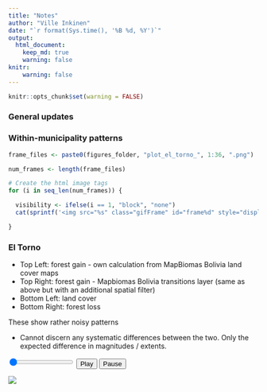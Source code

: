 ```yaml
---
title: "Notes"
author: "Ville Inkinen"
date: "`r format(Sys.time(), '%B %d, %Y')`"
output:
  html_document:
    keep_md: true
    warning: false
knitr:
    warning: false
---
```


<style type="text/css">
.main-container {
  max-width: 1200px;
  margin-left: auto;
  margin-right: auto;
}
</style>

```r
knitr::opts_chunk$set(warning = FALSE)
```


### General updates

### Within-municipality patterns

<!-- Create the image tags as below, but these must be manually pasted as html code in this document. See the html code below.-->

```r

frame_files <- paste0(figures_folder, "plot_el_torno_", 1:36, ".png")

num_frames <- length(frame_files)

# Create the html image tags
for (i in seq_len(num_frames)) {

  visibility <- ifelse(i == 1, "block", "none")
  cat(sprintf('<img src="%s" class="gifFrame" id="frame%d" style="display:%s">', frame_files[i], i, visibility), "\n")

}

```

### El Torno

- Top Left: forest gain - own calculation from MapBiomas Bolivia land cover maps
- Top Right: forest gain - Mapbiomas Bolivia transitions layer (same as above but with an additional spatial filter)
- Bottom Left: land cover
- Bottom Right: forest loss

These show rather noisy patterns

- Cannot discern any systematic differences between the two. Only the expected difference in magnitudes / extents.

<div>
  <input type="range" min="1" max="`r 36`" value="1" id="frameSlider2" step="1">
  <button id="playButton2">Play</button>
  <button id="pauseButton2">Pause</button>
  <div id="frameContainer2">
  <img src="images/el-torno/plot_el_torno_1.png" class="gifFrame" id="el-torno-frame1" style="display:block"> 
  <img src="images/el-torno/plot_el_torno_2.png" class="gifFrame" id="el-torno-frame2" style="display:none"> 
  <img src="images/el-torno/plot_el_torno_3.png" class="gifFrame" id="el-torno-frame3" style="display:none"> 
  <img src="images/el-torno/plot_el_torno_4.png" class="gifFrame" id="el-torno-frame4" style="display:none"> 
  <img src="images/el-torno/plot_el_torno_5.png" class="gifFrame" id="el-torno-frame5" style="display:none"> 
  <img src="images/el-torno/plot_el_torno_6.png" class="gifFrame" id="el-torno-frame6" style="display:none"> 
  <img src="images/el-torno/plot_el_torno_7.png" class="gifFrame" id="el-torno-frame7" style="display:none"> 
  <img src="images/el-torno/plot_el_torno_8.png" class="gifFrame" id="el-torno-frame8" style="display:none"> 
  <img src="images/el-torno/plot_el_torno_9.png" class="gifFrame" id="el-torno-frame9" style="display:none"> 
  <img src="images/el-torno/plot_el_torno_10.png" class="gifFrame" id="el-torno-frame10" style="display:none"> 
  <img src="images/el-torno/plot_el_torno_11.png" class="gifFrame" id="el-torno-frame11" style="display:none"> 
  <img src="images/el-torno/plot_el_torno_12.png" class="gifFrame" id="el-torno-frame12" style="display:none"> 
  <img src="images/el-torno/plot_el_torno_13.png" class="gifFrame" id="el-torno-frame13" style="display:none"> 
  <img src="images/el-torno/plot_el_torno_14.png" class="gifFrame" id="el-torno-frame14" style="display:none"> 
  <img src="images/el-torno/plot_el_torno_15.png" class="gifFrame" id="el-torno-frame15" style="display:none"> 
  <img src="images/el-torno/plot_el_torno_16.png" class="gifFrame" id="el-torno-frame16" style="display:none"> 
  <img src="images/el-torno/plot_el_torno_17.png" class="gifFrame" id="el-torno-frame17" style="display:none"> 
  <img src="images/el-torno/plot_el_torno_18.png" class="gifFrame" id="el-torno-frame18" style="display:none"> 
  <img src="images/el-torno/plot_el_torno_19.png" class="gifFrame" id="el-torno-frame19" style="display:none"> 
  <img src="images/el-torno/plot_el_torno_20.png" class="gifFrame" id="el-torno-frame20" style="display:none"> 
  <img src="images/el-torno/plot_el_torno_21.png" class="gifFrame" id="el-torno-frame21" style="display:none"> 
  <img src="images/el-torno/plot_el_torno_22.png" class="gifFrame" id="el-torno-frame22" style="display:none"> 
  <img src="images/el-torno/plot_el_torno_23.png" class="gifFrame" id="el-torno-frame23" style="display:none"> 
  <img src="images/el-torno/plot_el_torno_24.png" class="gifFrame" id="el-torno-frame24" style="display:none"> 
  <img src="images/el-torno/plot_el_torno_25.png" class="gifFrame" id="el-torno-frame25" style="display:none"> 
  <img src="images/el-torno/plot_el_torno_26.png" class="gifFrame" id="el-torno-frame26" style="display:none"> 
  <img src="images/el-torno/plot_el_torno_27.png" class="gifFrame" id="el-torno-frame27" style="display:none"> 
  <img src="images/el-torno/plot_el_torno_28.png" class="gifFrame" id="el-torno-frame28" style="display:none"> 
  <img src="images/el-torno/plot_el_torno_29.png" class="gifFrame" id="el-torno-frame29" style="display:none"> 
  <img src="images/el-torno/plot_el_torno_30.png" class="gifFrame" id="el-torno-frame30" style="display:none"> 
  <img src="images/el-torno/plot_el_torno_31.png" class="gifFrame" id="el-torno-frame31" style="display:none"> 
  <img src="images/el-torno/plot_el_torno_32.png" class="gifFrame" id="el-torno-frame32" style="display:none"> 
  <img src="images/el-torno/plot_el_torno_33.png" class="gifFrame" id="el-torno-frame33" style="display:none"> 
  <img src="images/el-torno/plot_el_torno_34.png" class="gifFrame" id="el-torno-frame34" style="display:none"> 
  <img src="images/el-torno/plot_el_torno_35.png" class="gifFrame" id="el-torno-frame35" style="display:none"> 
  <img src="images/el-torno/plot_el_torno_36.png" class="gifFrame" id="el-torno-frame36" style="display:none">

  </div>
</div>




<!-- End of content -->
<!-- Javascript goes here -->

<script>
document.addEventListener('DOMContentLoaded', function(){
    function setFrameVisibility(frameContainer, slider, startIndex=1){
        var frames = frameContainer.querySelectorAll('.gifFrame');
        frames.forEach((frame, index) => {
            frame.style.display = (index === slider.value - startIndex) ? 'block' : 'none';
        });
    }

    function playAnimation(frameContainer, slider, speed=750){

        const numberOfFrames = frameContainer.querySelectorAll('.gifFrame').length;

        var playInterval = setInterval(() => {
            if (slider.value < numberOfFrames){
                slider.value = parseInt(slider.value) + 1;
                setFrameVisibility(frameContainer, slider);
            } else {
                clearInterval(playInterval);
            }
        }, speed);
        return playInterval;
    }


    // Animation control for El Torno
    var slider2 = document.getElementById('frameSlider2');
    var frameContainer2 = document.getElementById('frameContainer2');
    var playButton2 = document.getElementById('playButton2');
    var pauseButton2 = document.getElementById('pauseButton2');
    var playInterval2 ;

    slider2.addEventListener('input', function(){
        setFrameVisibility(frameContainer2, slider2);
    });
    playButton2.addEventListener('click', function(){
        playInterval2 = playAnimation(frameContainer2, slider2);
    });
    pauseButton2.addEventListener('click', function(){
        clearInterval(playInterval2);
    });

});
</script>
